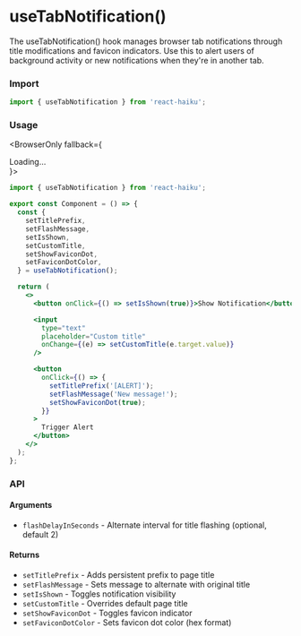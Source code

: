 # useTabNotification()

The useTabNotification() hook manages browser tab notifications through title modifications and favicon indicators. Use this to alert users of background activity or new notifications when they're in another tab.

### Import

```jsx
import { useTabNotification } from 'react-haiku';
```

### Usage


<BrowserOnly fallback={<div>Loading...</div>}>
  <UseTabNotificationDemo />
</BrowserOnly>

```jsx
import { useTabNotification } from 'react-haiku';

export const Component = () => {
  const {
    setTitlePrefix,
    setFlashMessage,
    setIsShown,
    setCustomTitle,
    setShowFaviconDot,
    setFaviconDotColor,
  } = useTabNotification();

  return (
    <>
      <button onClick={() => setIsShown(true)}>Show Notification</button>

      <input
        type="text"
        placeholder="Custom title"
        onChange={(e) => setCustomTitle(e.target.value)}
      />

      <button
        onClick={() => {
          setTitlePrefix('[ALERT]');
          setFlashMessage('New message!');
          setShowFaviconDot(true);
        }}
      >
        Trigger Alert
      </button>
    </>
  );
};
```

### API

#### Arguments

- `flashDelayInSeconds` - Alternate interval for title flashing (optional, default 2)

#### Returns

- `setTitlePrefix` - Adds persistent prefix to page title
- `setFlashMessage` - Sets message to alternate with original title
- `setIsShown` - Toggles notification visibility
- `setCustomTitle` - Overrides default page title
- `setShowFaviconDot` - Toggles favicon indicator
- `setFaviconDotColor` - Sets favicon dot color (hex format)
